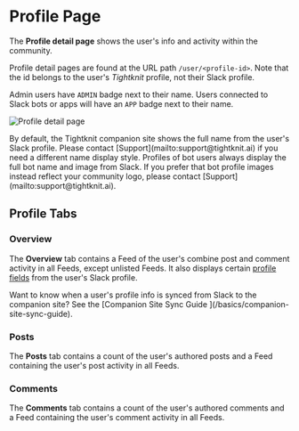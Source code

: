 
# Profile Page

The **Profile detail page** shows the user's info and activity within the community.

Profile detail pages are found at the URL path `/user/<profile-id>`.
Note that the id belongs to the user's _Tightknit_ profile, not their Slack profile.

Admin users have `ADMIN` badge next to their name.
Users connected to Slack bots or apps will have an `APP` badge next to their name.

![Profile detail page](/tightknit-site/profiles/profile.png)

<Callout type="info">
  By default, the Tightknit companion site shows the full name from the user's
  Slack profile. Please contact [Support](mailto:support@tightknit.ai) if you
  need a different name display style.
</Callout>

<Callout type="info">
  Profiles of bot users always display the full bot name and image from Slack.
  If you prefer that bot profile images instead reflect your community logo,
  please contact [Support](mailto:support@tightknit.ai).
</Callout>

## Profile Tabs

### Overview

The **Overview** tab contains a Feed of the user's combine post and comment activity in all Feeds,
except unlisted Feeds. It also displays certain [profile fields](/companion-site/profiles/profile-fields) from the user's Slack profile.

<Callout>
  Want to know when a user's profile info is synced from Slack to the companion
  site? See the [Companion Site Sync Guide ](/basics/companion-site-sync-guide).
</Callout>

### Posts

The **Posts** tab contains a count of the user's authored posts and a Feed containing the user's post activity in all Feeds.

### Comments

The **Comments** tab contains a count of the user's authored comments and a Feed containing the user's comment activity in all Feeds.

